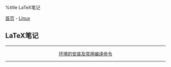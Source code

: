 %title LaTeX笔记

[[../../../index|首页]] - [[../index|Linux]]
==LaTeX笔记==
----
<center>
[[latex_cmd|环境的安装及常用编译命令]]
</center>
----
